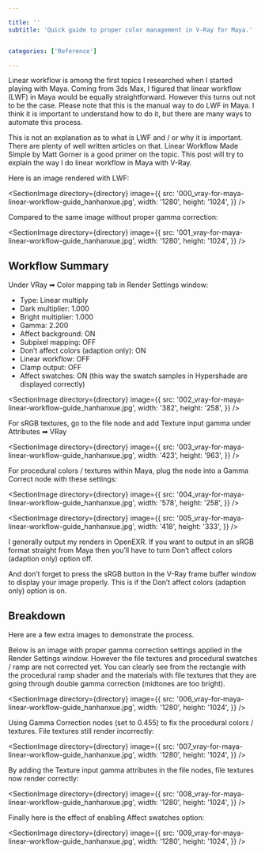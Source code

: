 ```yaml
---

title: ''
subtitle: 'Quick guide to proper color management in V-Ray for Maya.'


categories: ['Reference']

---
```





<SectionTitle 
title={title} 
subtitle={subtitle}
categories={categories}
date={date}
/>



Linear workflow is among the first topics I researched when I started playing with Maya. Coming from 3ds Max, I figured that linear workflow (LWF) in Maya would be equally straightforward. However this turns out not to be the case. Please note that this is the manual way to do LWF in Maya. I think it is important to understand how to do it, but there are many ways to automate this process.

This is not an explanation as to what is LWF and / or why it is important. There are plenty of well written articles on that. Linear Workflow Made Simple by Matt Gorner is a good primer on the topic. This post will try to explain the way I do linear workflow in Maya with V-Ray.

Here is an image rendered with LWF:


<SectionImage
directory={directory}
image={{
    src: '000_vray-for-maya-linear-workflow-guide_hanhanxue.jpg',
    width: '1280',
    height: '1024',
}}
/>


Compared to the same image without proper gamma correction:


<SectionImage
directory={directory}
image={{
    src: '001_vray-for-maya-linear-workflow-guide_hanhanxue.jpg',
    width: '1280',
    height: '1024',
}}
/>

## Workflow Summary

Under VRay ➡ Color mapping tab in Render Settings window:

- Type: Linear multiply
- Dark multiplier: 1.000
- Bright multiplier: 1.000
- Gamma: 2.200
- Affect background: ON
- Subpixel mapping: OFF
- Don’t affect colors (adaption only): ON
- Linear workflow: OFF
- Clamp output: OFF
- Affect swatches: ON (this way the swatch samples in Hypershade are displayed correctly)


<SectionImage
directory={directory}
image={{
    src: '002_vray-for-maya-linear-workflow-guide_hanhanxue.jpg',
    width: '382',
    height: '258',
}}
/>


For sRGB textures, go to the file node and add Texture input gamma under Attributes ➡ VRay

<SectionImage
directory={directory}
image={{
    src: '003_vray-for-maya-linear-workflow-guide_hanhanxue.jpg',
    width: '423',
    height: '963',
}}
/>

For procedural colors / textures within Maya, plug the node into a Gamma Correct node with these settings:

<SectionImage
directory={directory}
image={{
    src: '004_vray-for-maya-linear-workflow-guide_hanhanxue.jpg',
    width: '578',
    height: '258',
}}
/>

<SectionImage
directory={directory}
image={{
    src: '005_vray-for-maya-linear-workflow-guide_hanhanxue.jpg',
    width: '418',
    height: '333',
}}
/>


I generally output my renders in OpenEXR. If you want to output in an sRGB format straight from Maya then you’ll have to turn Don’t affect colors (adaption only) option off.

And don’t forget to press the sRGB button in the V-Ray frame buffer window to display your image properly. This is if the Don’t affect colors (adaption only) option is on.

## Breakdown

Here are a few extra images to demonstrate the process.

Below is an image with proper gamma correction settings applied in the Render Settings window. However the file textures and procedural swatches / ramp are not corrected yet. You can clearly see from the rectangle with the procedural ramp shader and the materials with file textures that they are going through double gamma correction (midtones are too bright).

<SectionImage
directory={directory}
image={{
    src: '006_vray-for-maya-linear-workflow-guide_hanhanxue.jpg',
    width: '1280',
    height: '1024',
}}
/>


Using Gamma Correction nodes (set to 0.455) to fix the procedural colors / textures. File textures still render incorrectly:

<SectionImage
directory={directory}
image={{
    src: '007_vray-for-maya-linear-workflow-guide_hanhanxue.jpg',
    width: '1280',
    height: '1024',
}}
/>

By adding the Texture input gamma attributes in the file nodes, file textures now render correctly:

<SectionImage
directory={directory}
image={{
    src: '008_vray-for-maya-linear-workflow-guide_hanhanxue.jpg',
    width: '1280',
    height: '1024',
}}
/>

Finally here is the effect of enabling Affect swatches option:

<SectionImage
directory={directory}
image={{
    src: '009_vray-for-maya-linear-workflow-guide_hanhanxue.jpg',
    width: '1280',
    height: '1024',
}}
/>